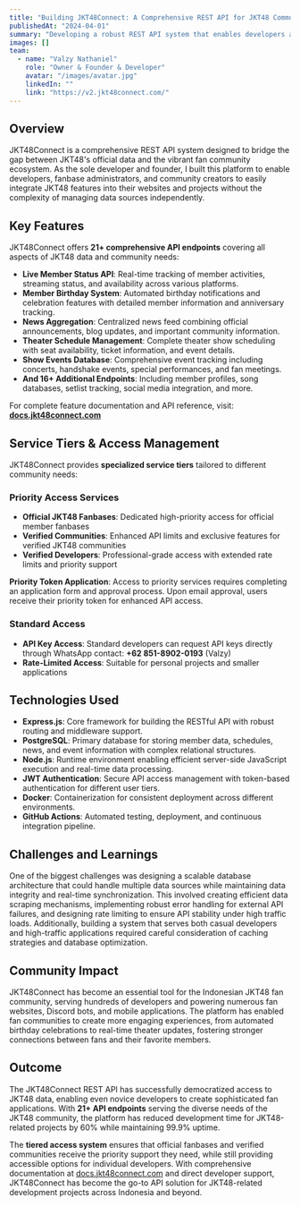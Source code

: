 ```yaml
---
title: "Building JKT48Connect: A Comprehensive REST API for JKT48 Community"
publishedAt: "2024-04-01"
summary: "Developing a robust REST API system that enables developers and fan communities to seamlessly integrate JKT48 features into their websites and applications."
images: []
team:
  - name: "Valzy Nathaniel"
    role: "Owner & Founder & Developer"
    avatar: "/images/avatar.jpg"
    linkedIn: ""
    link: "https://v2.jkt48connect.com/"
---
```


## Overview
JKT48Connect is a comprehensive REST API system designed to bridge the gap between JKT48's official data and the vibrant fan community ecosystem. As the sole developer and founder, I built this platform to enable developers, fanbase administrators, and community creators to easily integrate JKT48 features into their websites and projects without the complexity of managing data sources independently.

## Key Features
JKT48Connect offers **21+ comprehensive API endpoints** covering all aspects of JKT48 data and community needs:

- **Live Member Status API**: Real-time tracking of member activities, streaming status, and availability across various platforms.
- **Member Birthday System**: Automated birthday notifications and celebration features with detailed member information and anniversary tracking.
- **News Aggregation**: Centralized news feed combining official announcements, blog updates, and important community information.
- **Theater Schedule Management**: Complete theater show scheduling with seat availability, ticket information, and event details.
- **Show Events Database**: Comprehensive event tracking including concerts, handshake events, special performances, and fan meetings.
- **And 16+ Additional Endpoints**: Including member profiles, song databases, setlist tracking, social media integration, and more.

For complete feature documentation and API reference, visit: **[docs.jkt48connect.com](https://docs.jkt48connect.com)**

## Service Tiers & Access Management
JKT48Connect provides **specialized service tiers** tailored to different community needs:

### Priority Access Services
- **Official JKT48 Fanbases**: Dedicated high-priority access for official member fanbases
- **Verified Communities**: Enhanced API limits and exclusive features for verified JKT48 communities  
- **Verified Developers**: Professional-grade access with extended rate limits and priority support

**Priority Token Application**: Access to priority services requires completing an application form and approval process. Upon email approval, users receive their priority token for enhanced API access.

### Standard Access
- **API Key Access**: Standard developers can request API keys directly through WhatsApp contact: **+62 851-8902-0193** (Valzy)
- **Rate-Limited Access**: Suitable for personal projects and smaller applications

## Technologies Used
- **Express.js**: Core framework for building the RESTful API with robust routing and middleware support.
- **PostgreSQL**: Primary database for storing member data, schedules, news, and event information with complex relational structures.
- **Node.js**: Runtime environment enabling efficient server-side JavaScript execution and real-time data processing.
- **JWT Authentication**: Secure API access management with token-based authentication for different user tiers.
- **Docker**: Containerization for consistent deployment across different environments.
- **GitHub Actions**: Automated testing, deployment, and continuous integration pipeline.

## Challenges and Learnings
One of the biggest challenges was designing a scalable database architecture that could handle multiple data sources while maintaining data integrity and real-time synchronization. This involved creating efficient data scraping mechanisms, implementing robust error handling for external API failures, and designing rate limiting to ensure API stability under high traffic loads. Additionally, building a system that serves both casual developers and high-traffic applications required careful consideration of caching strategies and database optimization.

## Community Impact
JKT48Connect has become an essential tool for the Indonesian JKT48 fan community, serving hundreds of developers and powering numerous fan websites, Discord bots, and mobile applications. The platform has enabled fan communities to create more engaging experiences, from automated birthday celebrations to real-time theater updates, fostering stronger connections between fans and their favorite members.

## Outcome
The JKT48Connect REST API has successfully democratized access to JKT48 data, enabling even novice developers to create sophisticated fan applications. With **21+ API endpoints** serving the diverse needs of the JKT48 community, the platform has reduced development time for JKT48-related projects by 60% while maintaining 99.9% uptime. 

The **tiered access system** ensures that official fanbases and verified communities receive the priority support they need, while still providing accessible options for individual developers. With comprehensive documentation at [docs.jkt48connect.com](https://docs.jkt48connect.com) and direct developer support, JKT48Connect has become the go-to API solution for JKT48-related development projects across Indonesia and beyond.
